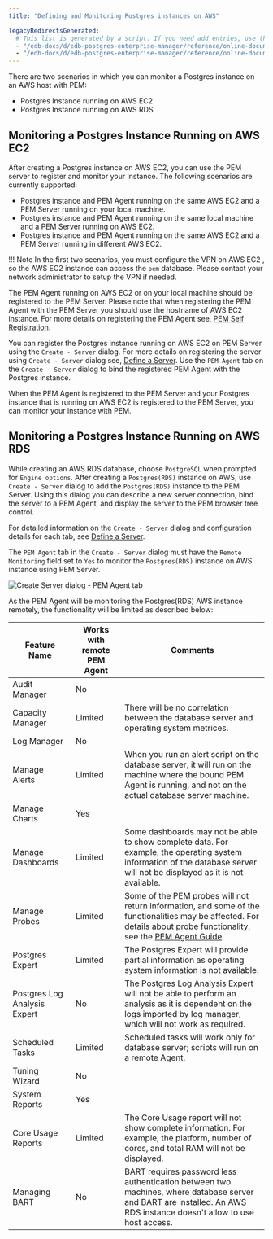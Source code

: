 ```yaml
---
title: "Defining and Monitoring Postgres instances on AWS"

legacyRedirectsGenerated:
  # This list is generated by a script. If you need add entries, use the `legacyRedirects` key.
  - "/edb-docs/d/edb-postgres-enterprise-manager/reference/online-documentation/8.0/pem_define_aws_instance_connection.html"
  - "/edb-docs/d/edb-postgres-enterprise-manager/reference/online-documentation/latest/pem_define_aws_instance_connection.html"
---
```


There are two scenarios in which you can monitor a Postgres instance on an AWS host with PEM:

-   Postgres Instance running on AWS EC2
-   Postgres Instance running on AWS RDS

## Monitoring a Postgres Instance Running on AWS EC2

After creating a Postgres instance on AWS EC2, you can use the PEM server to register and monitor your instance. The following scenarios are currently supported:

-   Postgres instance and PEM Agent running on the same AWS EC2 and a PEM Server running on your local machine.
-   Postgres instance and PEM Agent running on the same local machine and a PEM Server running on AWS EC2.
-   Postgres instance and PEM Agent running on the same AWS EC2 and a PEM Server running in different AWS EC2.

!!! Note
    In the first two scenarios, you must configure the VPN on AWS EC2 , so the AWS EC2 instance can access the `pem` database. Please contact your network administrator to setup the VPN if needed.

The PEM Agent running on AWS EC2 or on your local machine should be registered to the PEM Server. Please note that when registering the PEM Agent with the PEM Server you should use the hostname of AWS EC2 instance. For more details on registering the PEM Agent see, [PEM Self Registration](../02_toc_pem_agent/07_pem_agent_self_registration/#pem_agent_self_registration).

You can register the Postgres instance running on AWS EC2 on PEM Server using the `Create - Server` dialog. For more details on registering the server using `Create - Server` dialog see, [Define a Server](07_pem_define_connection/#pem_define_connection). Use the `PEM Agent` tab on the `Create - Server` dialog to bind the registered PEM Agent with the Postgres instance.

When the PEM Agent is registered to the PEM Server and your Postgres instance that is running on AWS EC2 is registered to the PEM Server, you can monitor your instance with PEM.

## Monitoring a Postgres Instance Running on AWS RDS

While creating an AWS RDS database, choose `PostgreSQL` when prompted for `Engine options`. After creating a `Postgres(RDS)` instance on AWS, use `Create - Server` dialog to add the `Postgres(RDS)` instance to the PEM Server. Using this dialog you can describe a new server connection, bind the server to a PEM Agent, and display the server to the PEM browser tree control.

For detailed information on the `Create - Server` dialog and configuration details for each tab, see [Define a Server](07_pem_define_connection/#pem_define_connection).

The `PEM Agent` tab in the `Create - Server` dialog must have the `Remote Monitoring` field set to `Yes` to monitor the `Postgres(RDS)` instance on AWS instance using PEM Server.

![Create Server dialog - PEM Agent tab](../images/create_server_pem_agent_tab_remote_monitoring.png)

As the PEM Agent will be monitoring the Postgres(RDS) AWS instance remotely, the functionality will be limited as described below:

| **Feature Name**             | **Works with remote PEM Agent** | **Comments**                                                                                                                                                                                   |
| ---------------------------- | ------------------------------- | ---------------------------------------------------------------------------------------------------------------------------------------------------------------------------------------------- |
| Audit Manager                | No                              |                                                                                                                                                                                                |
| Capacity Manager             | Limited                         | There will be no correlation between the database server and operating system metrices.                                                                                                        |
| Log Manager                  | No                              |                                                                                                                                                                                                |
| Manage Alerts                | Limited                         | When you run an alert script on the database server, it will run on the machine where the bound PEM Agent is running, and not on the actual database server machine.                           |
| Manage Charts                | Yes                             |                                                                                                                                                                                                |
| Manage Dashboards            | Limited                         | Some dashboards may not be able to show complete data. For example, the operating system information of the database server will not be displayed as it is not available.                      |
| Manage Probes                | Limited                         | Some of the PEM probes will not return information, and some of the functionalities may be affected. For details about probe functionality, see the [PEM Agent Guide](/pem/latest/pem_agent/). |
| Postgres Expert              | Limited                         | The Postgres Expert will provide partial information as operating system information is not available.                                                                                         |
| Postgres Log Analysis Expert | No                              | The Postgres Log Analysis Expert will not be able to perform an analysis as it is dependent on the logs imported by log manager, which will not work as required.                              |
| Scheduled Tasks              | Limited                         | Scheduled tasks will work only for database server; scripts will run on a remote Agent.                                                                                                        |
| Tuning Wizard                | No                              |                                                                                                                                                                                                |
| System Reports               | Yes                             |                                                                                                                                                                                                |
| Core Usage Reports           | Limited                         | The Core Usage report will not show complete information. For example, the platform, number of cores, and total RAM will not be displayed.                                                     |
| Managing BART                | No                              | BART requires password less authentication between two machines, where database server and BART are installed. An AWS RDS instance doesn't allow to use host access.                           |
